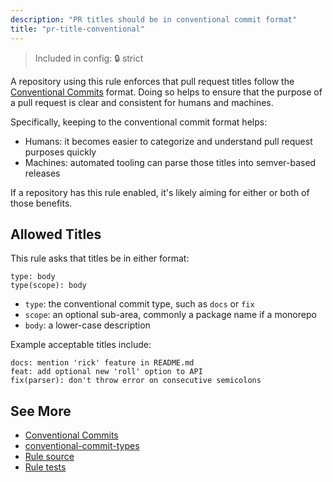 ```yaml
---
description: "PR titles should be in conventional commit format"
title: "pr-title-conventional"
---
```


> Included in config: 🔒 strict

A repository using this rule enforces that pull request titles follow the [Conventional Commits](https://www.conventionalcommits.org) format.
Doing so helps to ensure that the purpose of a pull request is clear and consistent for humans and machines.

Specifically, keeping to the conventional commit format helps:

- Humans: it becomes easier to categorize and understand pull request purposes quickly
- Machines: automated tooling can parse those titles into semver-based releases

If a repository has this rule enabled, it's likely aiming for either or both of those benefits.

## Allowed Titles

This rule asks that titles be in either format:

```plaintext
type: body
type(scope): body
```

- `type`: the conventional commit type, such as `docs` or `fix`
- `scope`: an optional sub-area, commonly a package name if a monorepo
- `body`: a lower-case description

Example acceptable titles include:

```plaintext
docs: mention 'rick' feature in README.md
feat: add optional new 'roll' option to API
fix(parser): don't throw error on consecutive semicolons
```

## See More

- [Conventional Commits](https://www.conventionalcommits.org)
- [conventional-commit-types](https://www.npmjs.com/package/conventional-commit-types)
- [Rule source](https://github.com/JoshuaKGoldberg/OctoGuide/blob/main/src/rules/prTitleConventional.ts)
- [Rule tests](https://github.com/JoshuaKGoldberg/OctoGuide/blob/main/src/rules/prTitleConventional.test.ts)
